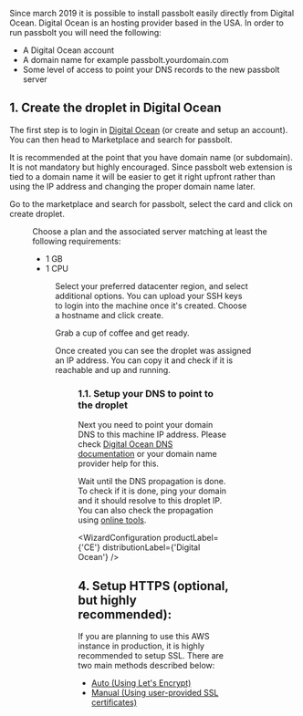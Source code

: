 
Since march 2019 it is possible to install passbolt easily directly from Digital Ocean.
Digital Ocean is an hosting provider based in the USA. In order to run passbolt
you will need the following:

- A Digital Ocean account
- A domain name for example passbolt.yourdomain.com
- Some level of access to point your DNS records to the new passbolt server

## 1. Create the droplet in Digital Ocean

The first step is to login in [Digital Ocean](https://cloud.digitalocean.com) (or create and setup an account).
You can then head to Marketplace and search for passbolt.

It is recommended at the point that you have domain name (or subdomain). It is not mandatory but
highly encouraged. Since passbolt web extension is tied to a domain name it will be easier to get
it right upfront rather than using the IP address and changing the proper domain name later.

Go to the marketplace and search for passbolt, select the card and click on create
droplet.

<Figure
  src="/img/help/2019/03/digital-ocean/001_create_droplet.png"
  alt="Create Doplet"
  caption="fig. Create Doplet"
/>

Choose a plan and the associated server matching at least the following requirements:

- 1 GB
- 1 CPU

<Figure
  src="/img/help/2019/03/digital-ocean/002_choose_plan.png"
  alt="Choose Plan"
  caption="fig. Choose Plan"
/>

Select your preferred datacenter region, and select additional options.
You can upload your SSH keys to login into the machine once it's created.
Choose a hostname and click create.

Grab a cup of coffee and get ready.

Once created you can see the droplet was assigned an IP address.
You can copy it and check if it is reachable and up and running.

<Figure
  src="/img/help/2019/03/digital-ocean/005_highlight_copy_ip.png"
  alt="Copy the IP address"
  caption="fig. Copy the IP address"
/>

### 1.1. Setup your DNS to point to the droplet

Next you need to point your domain DNS to this machine IP address. Please check
[Digital Ocean DNS documentation](https://www.digitalocean.com/docs/networking/dns/)
or your domain name provider help for this.

Wait until the DNS propagation is done. To check if it is done, ping your domain and it should
resolve to this droplet IP. You can also check the propagation using
[online tools](https://www.whatsmydns.net/).

<WizardConfiguration productLabel={'CE'} distributionLabel={'Digital Ocean'} />
<AdminConfiguration />

## 4. Setup HTTPS (optional, but highly recommended):

If you are planning to use this AWS instance in production, it is highly recommended to setup SSL. There are two main methods described below:

<div>
  <ul>
    <li>
      <a href={`/docs/hosting/configure/https/${props.productName.toLowerCase()}/aws-auto/`}> Auto (Using Let's Encrypt) </a>
    </li>
    <li>
      <a href={`/docs/hosting/configure/https/${props.productName.toLowerCase()}/debian-manual/`}> Manual (Using user-provided SSL certificates)</a>
    </li>
  </ul>
</div>
